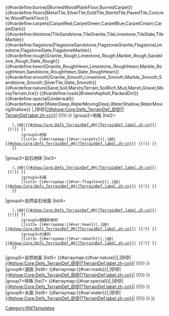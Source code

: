<noinclude>[[Category:RWTemplates]]{{Documentation}}</noinclude>
<includeonly><!--
-->{{#vardefine:burned|BurnedWoodPlankFloor,BurnedCarpet}}<!--
-->{{#vardefine:floors|MetalTile,SilverTile,GoldTile,SterileTile,PavedTile,Concrete,WoodPlankFloor}}<!--
-->{{#vardefine:carpets|CarpetRed,CarpetGreen,CarpetBlue,CarpetCream,CarpetDark}}<!--
-->{{#vardefine:tilestone|TileSandstone,TileGranite,TileLimestone,TileSlate,TileMarble}}<!--
-->{{#vardefine:flagstone|FlagstoneSandstone,FlagstoneGranite,FlagstoneLimestone,FlagstoneSlate,FlagstoneMarble}}<!--
-->{{#vardefine:rough|Granite_Rough,Limestone_Rough,Marble_Rough,Sandstone_Rough,Slate_Rough}}<!--
-->{{#vardefine:hewn|Granite_RoughHewn,Limestone_RoughHewn,Marble_RoughHewn,Sandstone_RoughHewn,Slate_RoughHewn}}<!--
-->{{#vardefine:smooth|Granite_Smooth,Limestone_Smooth,Marble_Smooth,Sandstone_Smooth,SilverTile,Slate_Smooth}}<!--
-->{{#vardefine:nature|Sand,Soil,MarshyTerrain,SoilRich,Mud,Marsh,Gravel,MossyTerrain,Ice}}<!--
-->{{#vardefine:roads|BrokenAsphalt,PackedDirt}}<!--
-->{{#vardefine:special|Underwall}}<!--
-->{{#vardefine:water|WaterDeep,WaterMovingDeep,WaterShallow,WaterMovingShallow}}<!--
-->{{Navbox
|name=Navbox Terrain
|title=[[Terrains|所有地面&nbsp;&nbsp;<i class="fa fa-arrow-circle-right" aria-hidden="true"></i>]]
|group1=烧毁的地面
|list1=&nbsp;{{#arraymap:{{#var:burned}}|,|@@|[[Terrains_@@|{{#show:Core:Defs_TerrainDef_@@|?TerrainDef.label.zh-cn}}]]|&nbsp;{{!}}&nbsp;}}
|group2=地板
|list2=
    {{Navbox|child|
        |group1=综合
        |list1=&nbsp;{{#arraymap:{{#var:floors}}|,|@@|[[Terrains_@@|{{#show:Core:Defs_TerrainDef_@@|?TerrainDef.label.zh-cn}}]]|&nbsp;{{!}}&nbsp;}}
        |group2=地毯
        |list2=&nbsp;{{#arraymap:{{#var:carpets}}|,|@@|[[Terrains_@@|{{#show:Core:Defs_TerrainDef_@@|?TerrainDef.label.zh-cn}}]]|&nbsp;{{!}}&nbsp;}}
    }}
|group3=岩石地砖
|list3=
    {{Navbox|child
        |group1=地砖
        |list1=&nbsp;{{#arraymap:{{#var:tilestone}}|,|@@|[[Terrains_@@|{{#show:Core:Defs_TerrainDef_@@|?TerrainDef.label.zh-cn}}]]|&nbsp;{{!}}&nbsp;}}
        |group2=石板
        |list2=&nbsp;{{#arraymap:{{#var:flagstone}}|,|@@|[[Terrains_@@|{{#show:Core:Defs_TerrainDef_@@|?TerrainDef.label.zh-cn}}]]|&nbsp;{{!}}&nbsp;}}
    }}
|group4=自然岩石地面
|list4=
    {{Navbox|child
        |group1=粗糙的
        |list1=&nbsp;{{#arraymap:{{#var:rough}}|,|@@|[[Terrains_@@|{{#show:Core:Defs_TerrainDef_@@|?TerrainDef.label.zh-cn}}]]|&nbsp;{{!}}&nbsp;}}
        |group2=粗糙砍凿的
        |list2=&nbsp;{{#arraymap:{{#var:hewn}}|,|@@|[[Terrains_@@|{{#show:Core:Defs_TerrainDef_@@|?TerrainDef.label.zh-cn}}]]|&nbsp;{{!}}&nbsp;}}
        |group3=光滑的
        |list3=&nbsp;{{#arraymap:{{#var:smooth}}|,|@@|[[Terrains_@@|{{#show:Core:Defs_TerrainDef_@@|?TerrainDef.label.zh-cn}}]]|&nbsp;{{!}}&nbsp;}}
    }}
|group5=自然地面
|list5=&nbsp;{{#arraymap:{{#var:nature}}|,|@@|[[Terrains_@@|{{#show:Core:Defs_TerrainDef_@@|?TerrainDef.label.zh-cn}}]]|&nbsp;{{!}}&nbsp;}}
|group6=道路
|list6=&nbsp;{{#arraymap:{{#var:roads}}|,|@@|[[Terrains_@@|{{#show:Core:Defs_TerrainDef_@@|?TerrainDef.label.zh-cn}}]]|&nbsp;{{!}}&nbsp;}}
|group7=特殊
|list7=&nbsp;{{#arraymap:{{#var:special}}|,|@@|[[Terrains_@@|{{#show:Core:Defs_TerrainDef_@@|?TerrainDef.label.zh-cn}}]]|&nbsp;{{!}}&nbsp;}}
|group8=水面
|list8=&nbsp;{{#arraymap:{{#var:water}}|,|@@|[[Terrains_@@|{{#show:Core:Defs_TerrainDef_@@|?TerrainDef.label.zh-cn}}]]|&nbsp;{{!}}&nbsp;}}
}}</includeonly>